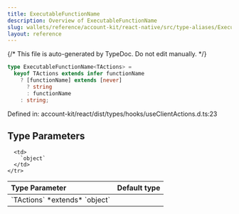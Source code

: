 ```yaml
---
title: ExecutableFunctionName
description: Overview of ExecutableFunctionName
slug: wallets/reference/account-kit/react-native/src/type-aliases/ExecutableFunctionName
layout: reference
---
```


{/* This file is auto-generated by TypeDoc. Do not edit manually. */}

```ts
type ExecutableFunctionName<TActions> =
  keyof TActions extends infer functionName
    ? [functionName] extends [never]
      ? string
      : functionName
    : string;
```

Defined in: account-kit/react/dist/types/hooks/useClientActions.d.ts:23

## Type Parameters

<table>
  <thead>
    <tr>
      <th align="left">Type Parameter</th>
      <th align="left">Default type</th>
    </tr>
  </thead>

  <tbody>
    <tr>
      <td>
        `TActions` *extends* `object`
      </td>

      <td>
        `object`
      </td>
    </tr>

  </tbody>
</table>
